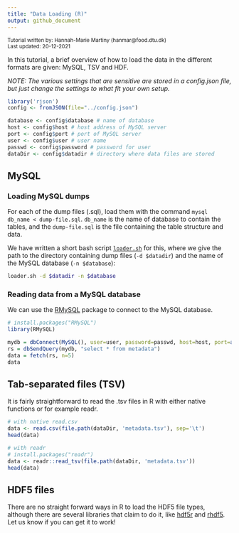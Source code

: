```yaml
---
title: "Data Loading (R)"
output: github_document
---
```


<small>Tutorial written by: Hannah-Marie Martiny (hanmar@food.dtu.dk)<br>
Last updated: 20-12-2021</small>

In this tutorial, a brief overview of how to load the data in the different formats are given: MySQL, TSV and HDF.

<em>NOTE: The various settings that are sensitive are stored in a config.json file, but just change the settings to what fit your own setup.</em>
```r
library('rjson')
config <- fromJSON(file="../config.json")

database <- config$database # name of database
host <- config$host # host address of MySQL server
port <- config$port # port of MySQL server
user <- config$user # user name
passwd <- config$password # password for user 
dataDir <- config$datadir # directory where data files are stored
```


## MySQL
### Loading MySQL dumps
For each of the dump files (.sql), load them with the command `mysql db_name < dump-file.sql`. `db_name` is the name of database to contain the tables, and the `dump-file.sql` is the file containing the table structure and data.

We have written a short bash script [`loader.sh`](loader.sh) for this, where we give the path to the directory containing dump files (`-d $datadir`) and the name of the MySQL database (`-n $database`):
```bash
loader.sh -d $datadir -n $database
```
### Reading data from a MySQL  database
We can use the [RMySQL](https://cran.r-project.org/web/packages/RMySQL/) package to connect to the MySQL database.
```r
# install.packages("RMySQL")
library(RMySQL)

mydb = dbConnect(MySQL(), user=user, password=passwd, host=host, port=as.integer(port), dbname=database)
rs = dbSendQuery(mydb, "select * from metadata")
data = fetch(rs, n=5)
data
```


## Tab-separated files (TSV)
It is fairly straightforward to read the .tsv files in R with either native functions or for example readr.
```r
# with native read.csv
data <- read.csv(file.path(dataDir, 'metadata.tsv'), sep='\t')
head(data)
```
```r
# with readr
# install.packages("readr")
data <- readr::read_tsv(file.path(dataDir, 'metadata.tsv'))
head(data)
```


## HDF5 files
There are no straight forward ways in R to load the HDF5 file types, although there are several libraries that claim to do it, like [hdf5r](https://hhoeflin.github.io/hdf5r/) and [rhdf5](https://www.bioconductor.org/packages/devel/bioc/vignettes/rhdf5/inst/doc/rhdf5.html). Let us know if you can get it to work!

